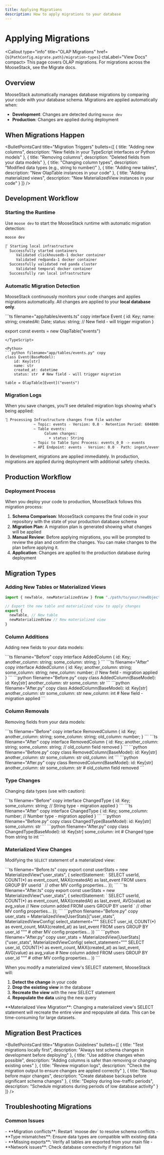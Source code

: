 ```yaml
---
title: Applying Migrations
description: How to apply migrations to your database
---
```



# Applying Migrations


<LanguageSwitcher />

<Callout type="info" title="OLAP Migrations" href={`${PathConfig.migrate.path}/migration-types`} ctaLabel="View Docs" compact>
This page covers OLAP migrations. For migrations across the MooseStack, see the Migrate docs.
</Callout>

## Overview

MooseStack automatically manages database migrations by comparing your code with your database schema. Migrations are applied automatically when:

- **Development**: Changes are detected during `moose dev`
- **Production**: Changes are applied during deployment

## When Migrations Happen

<BulletPointsCard
  title="Migration Triggers"
  bullets={[
    {
      title: "Adding new columns",
      description: "New fields in your TypeScript interfaces or Python models"
    },
    {
      title: "Removing columns", 
      description: "Deleted fields from your data models"
    },
    {
      title: "Changing column types",
      description: "Modified data types (e.g., string to number)"
    },
    {
      title: "Adding new tables",
      description: "New OlapTable instances in your code"
    },
    {
      title: "Adding materialized views",
      description: "New MaterializedView instances in your code"
    }
  ]}
/>

## Development Workflow

### Starting the Runtime

Use `moose dev` to start the MooseStack runtime with automatic migration detection:

```bash
moose dev

⡏ Starting local infrastructure
  Successfully started containers
     Validated clickhousedb-1 docker container
     Validated redpanda-1 docker container
  Successfully validated red panda cluster
     Validated temporal docker container
  Successfully ran local infrastructure
```

### Automatic Migration Detection

MooseStack continuously monitors your code changes and applies migrations automatically. All changes are applied to your **local database only**.

<TypeScript>
```ts filename="app/tables/events.ts" copy
interface Event {
  id: Key<string>;
  name: string;
  createdAt: Date;
  status: string; // New field - will trigger migration
}

export const events = new OlapTable<Event>("events")
```
</TypeScript>

<Python>
```python filename="app/tables/events.py" copy
class Event(BaseModel):
    id: Key[str]
    name: str
    created_at: datetime
    status: str  # New field - will trigger migration

table = OlapTable[Event]("events")
```
</Python>

### Migration Logs

When you save changes, you'll see detailed migration logs showing what's being applied:

```bash
⢹ Processing Infrastructure changes from file watcher
             ~ Topic: events - Version: 0.0 - Retention Period: 604800s - Partition Count: 1
             ~ Table events:
                  Column changes:
                    + status: String
             ~ Topic to Table Sync Process: events_0_0 -> events
             ~ API Endpoint: events - Version: 0.0 - Path: ingest/events - Method: POST - Format: Some(Json)
```

<Callout type="info" title="Migration Safety" icon={ShieldCheck} compact>
In development, migrations are applied immediately. In production, migrations are applied during deployment with additional safety checks.
</Callout>

## Production Workflow

### Deployment Process

When you deploy your code to production, MooseStack follows this migration process:

1. **Schema Comparison**: MooseStack compares the final code in your repository with the state of your production database schema
2. **Migration Plan**: A migration plan is generated showing what changes will be applied
3. **Manual Review**: Before applying migrations, you will be prompted to review the plan and confirm the changes. You can make changes to the plan before applying it.
4. **Application**: Changes are applied to the production database during deployment


## Migration Types

### Adding New Tables or Materialized Views

```typescript filename="index.ts" {4-7} copy
import { newTable, newMaterializedView } from "./path/to/your/newObjects"

// Export the new table and materialized view to apply changes
export {
  newTable, // New table
  newMaterializedView // New materialized view
}
```


### Column Additions

Adding new fields to your data models:

<TypeScript>
```ts filename="Before" copy
interface AddedColumn {
  id: Key<string>;
  another_column: string;
  some_column: string;
}
```
</TypeScript>

<TypeScript>
```ts filename="After" copy
interface AddedColumn {
  id: Key<string>;
  another_column: string;
  some_column: string;
  new_column: number; // New field - migration applied
}
```
</TypeScript>

<Python>
```python filename="Before.py" copy
class AddedColumn(BaseModel):
    id: Key[str]
    another_column: str
    some_column: str
```
</Python>

<Python>
```python filename="After.py" copy
class AddedColumn(BaseModel):
    id: Key[str]
    another_column: str
    some_column: str
    new_column: int  # New field - migration applied
```
</Python>

### Column Removals

Removing fields from your data models:

<TypeScript>
```ts filename="Before" copy
interface RemovedColumn {
  id: Key<string>;
  another_column: string;
  some_column: string;
  old_column: number;
}
```
</TypeScript>

<TypeScript>
```ts filename="After" copy
interface RemovedColumn {
  id: Key<string>;
  another_column: string;
  some_column: string;
  // old_column field removed 
}
```
</TypeScript>

<Python>
```python filename="Before.py" copy
class RemovedColumn(BaseModel):
    id: Key[str]
    another_column: str
    some_column: str
    old_column: int
```
</Python>

<Python>
```python filename="After.py" copy
class RemovedColumn(BaseModel):
    id: Key[str]
    another_column: str
    some_column: str
    # old_column field removed
```
</Python>


### Type Changes

Changing data types (use with caution):

<TypeScript>
```ts filename="Before" copy
interface ChangedType {
  id: Key<string>;
  some_column: string; // String type - migration applied
}
```
</TypeScript>

<TypeScript>
```ts filename="After" copy
interface ChangedType {
  id: Key<string>;
  some_column: number; // Number type - migration applied
}
```
</TypeScript>

<Python>
```python filename="Before.py" copy
class ChangedType(BaseModel):
    id: Key[str]
    some_column: str
```
</Python>

<Python>
```python filename="After.py" copy
class ChangedType(BaseModel):
    id: Key[str]
    some_column: int  # Changed type from string to int
```
</Python>


### Materialized View Changes

Modifying the `SELECT` statement of a materialized view:

<TypeScript>
```ts filename="Before.ts" copy
export const userStats = new MaterializedView<UserStats>("user_stats", {
  selectStatement: `
    SELECT 
      userId,
      COUNT(*) as event_count,
      MAX(createdAt) as last_event
    FROM users
    GROUP BY userId
  `
  // other MV config properties...
});
```
</TypeScript>

<TypeScript>
```ts filename="After.ts" copy
export const userStats = new MaterializedView<UserStats>("user_stats", {
  selectStatement: `
    SELECT 
      userId,
      COUNT(*) as event_count,
      MAX(createdAt) as last_event,
      AVG(value) as avg_value  // New column added
    FROM users
    GROUP BY userId
  `
  // other MV config properties...
});
```
</TypeScript>

<Python>
```python filename="Before.py" copy
user_stats = MaterializedView[UserStats]("user_stats", MaterializedViewConfig(
    select_statement="""
    SELECT 
        user_id,
        COUNT(*) as event_count,
        MAX(created_at) as last_event
    FROM users
    GROUP BY user_id
    """
    # other MV config properties...
))
```
</Python>

<Python>
```python filename="After.py" copy
user_stats = MaterializedView[UserStats]("user_stats", MaterializedViewConfig(
    select_statement="""
    SELECT 
        user_id,
        COUNT(*) as event_count,
        MAX(created_at) as last_event,
        AVG(value) as avg_value  # New column added
    FROM users
    GROUP BY user_id
    """
    # other MV config properties...
))
```
</Python>

When you modify a materialized view's SELECT statement, MooseStack will:
1. **Detect the change** in your code
2. **Drop the existing view** in the database
3. **Recreate the view** with the new SELECT statement
4. **Repopulate the data** using the new query

<Callout type="warning">
**Materialized View Migration**: Changing a materialized view's SELECT statement will recreate the entire view and repopulate all data. This can be time-consuming for large datasets.
</Callout>

## Migration Best Practices

<BulletPointsCard
  title="Migration Guidelines"
  bullets={[
    {
      title: "Test migrations locally first",
      description: "Always test schema changes in development before deploying"
    },
    {
      title: "Use additive changes when possible",
      description: "Adding columns is safer than removing or changing existing ones"
    },
    {
      title: "Review migration logs",
      description: "Check the migration output to ensure changes are applied correctly"
    },
    {
      title: "Backup before major changes",
      description: "Create database backups before significant schema changes"
    },
    {
      title: "Deploy during low-traffic periods",
      description: "Schedule migrations during periods of low database activity"
    }
  ]}
/>

## Troubleshooting Migrations

### Common Issues

<Callout type="info" title="Migration Issues">
- **Migration conflicts**: Restart `moose dev` to resolve schema conflicts
- **Type mismatches**: Ensure data types are compatible with existing data
- **Missing exports**: Verify all tables are exported from your main file
- **Network issues**: Check database connectivity if migrations fail
</Callout>
